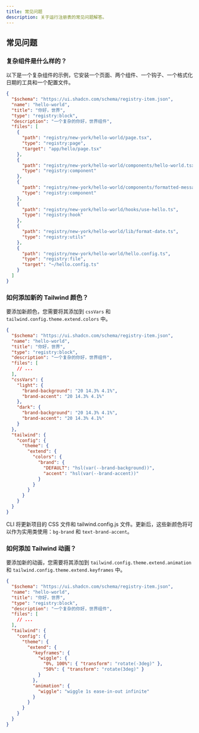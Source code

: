 ```yaml
---
title: 常见问题
description: 关于运行注册表的常见问题解答。
---
```


## 常见问题

### 复杂组件是什么样的？

以下是一个复杂组件的示例，它安装一个页面、两个组件、一个钩子、一个格式化日期的工具和一个配置文件。

```json showLineNumbers
{
  "$schema": "https://ui.shadcn.com/schema/registry-item.json",
  "name": "hello-world",
  "title": "你好，世界",
  "type": "registry:block",
  "description": "一个复杂的你好，世界组件",
  "files": [
    {
      "path": "registry/new-york/hello-world/page.tsx",
      "type": "registry:page",
      "target": "app/hello/page.tsx"
    },
    {
      "path": "registry/new-york/hello-world/components/hello-world.tsx",
      "type": "registry:component"
    },
    {
      "path": "registry/new-york/hello-world/components/formatted-message.tsx",
      "type": "registry:component"
    },
    {
      "path": "registry/new-york/hello-world/hooks/use-hello.ts",
      "type": "registry:hook"
    },
    {
      "path": "registry/new-york/hello-world/lib/format-date.ts",
      "type": "registry:utils"
    },
    {
      "path": "registry/new-york/hello-world/hello.config.ts",
      "type": "registry:file",
      "target": "~/hello.config.ts"
    }
  ]
}
```

### 如何添加新的 Tailwind 颜色？

要添加新颜色，您需要将其添加到 `cssVars` 和 `tailwind.config.theme.extend.colors` 中。

```json showLineNumbers {10-19} {24-29}
{
  "$schema": "https://ui.shadcn.com/schema/registry-item.json",
  "name": "hello-world",
  "title": "你好，世界",
  "type": "registry:block",
  "description": "一个复杂的你好，世界组件",
  "files": [
    // ...
  ],
  "cssVars": {
    "light": {
      "brand-background": "20 14.3% 4.1%",
      "brand-accent": "20 14.3% 4.1%"
    },
    "dark": {
      "brand-background": "20 14.3% 4.1%",
      "brand-accent": "20 14.3% 4.1%"
    }
  },
  "tailwind": {
    "config": {
      "theme": {
        "extend": {
          "colors": {
            "brand": {
              "DEFAULT": "hsl(var(--brand-background))",
              "accent": "hsl(var(--brand-accent))"
            }
          }
        }
      }
    }
  }
}
```

CLI 将更新项目的 CSS 文件和 tailwind.config.js 文件。更新后，这些新颜色将可以作为实用类使用：`bg-brand` 和 `text-brand-accent`。

### 如何添加 Tailwind 动画？

要添加新的动画，您需要将其添加到 `tailwind.config.theme.extend.animation` 和 `tailwind.config.theme.extend.keyframes` 中。

```json showLineNumbers {14-22}
{
  "$schema": "https://ui.shadcn.com/schema/registry-item.json",
  "name": "hello-world",
  "title": "你好，世界",
  "type": "registry:block",
  "description": "一个复杂的你好，世界组件",
  "files": [
    // ...
  ],
  "tailwind": {
    "config": {
      "theme": {
        "extend": {
          "keyframes": {
            "wiggle": {
              "0%, 100%": { "transform": "rotate(-3deg)" },
              "50%": { "transform": "rotate(3deg)" }
            }
          },
          "animation": {
            "wiggle": "wiggle 1s ease-in-out infinite"
          }
        }
      }
    }
  }
}
```